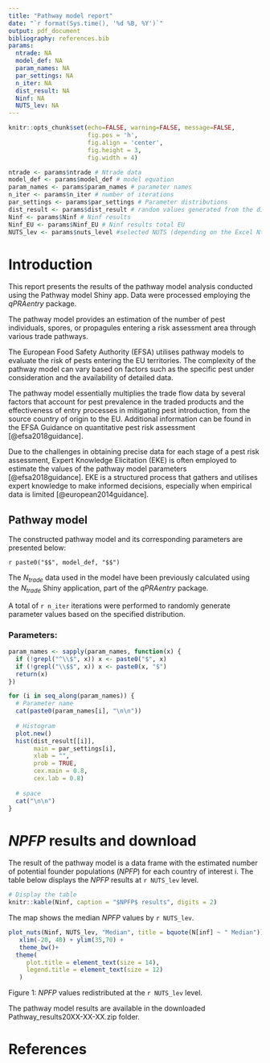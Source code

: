 ```yaml
---
title: "Pathway model report"
date: "`r format(Sys.time(), '%d %B, %Y')`"
output: pdf_document
bibliography: references.bib
params:
  ntrade: NA
  model_def: NA
  param_names: NA
  par_settings: NA
  n_iter: NA
  dist_result: NA
  Ninf: NA
  NUTS_lev: NA
---
```


```r
knitr::opts_chunk$set(echo=FALSE, warning=FALSE, message=FALSE,
                      fig.pos = 'h',
                      fig.align = 'center',
                      fig.height = 3,
                      fig.width = 4)
```

```r
ntrade <- params$ntrade # Ntrade data
model_def <- params$model_def # model equation
param_names <- params$param_names # parameter names
n_iter <- params$n_iter # number of iterations
par_settings <- params$par_settings # Parameter distributions
dist_result <- params$dist_result # random values generated from the distributions
Ninf <- params$Ninf # Ninf results
Ninf_EU <- params$Ninf_EU # Ninf results total EU
NUTS_lev <- params$nuts_level #selected NUTS (depending on the Excel Ntrade file chosen)

```


# Introduction

This report presents the results of the pathway model analysis conducted using 
the Pathway model Shiny app. Data were processed employing the *qPRAentry* 
package.

The pathway model provides an estimation of the number of pest individuals, spores, 
or propagules entering a risk assessment area through various trade pathways.

The European Food Safety Authority (EFSA) utilises pathway models to evaluate the 
risk of pests entering the EU territories. The complexity of the pathway model 
can vary based on factors such as the specific pest under consideration and the 
availability of detailed data.

The pathway model essentially multiplies the trade flow data by several factors 
that account for pest prevalence in the traded products and the effectiveness 
of entry processes in mitigating pest introduction, from the source country of 
origin to the EU. Additional information can be found in the EFSA Guidance on 
quantitative pest risk assessment [@efsa2018guidance].

Due to the challenges in obtaining precise data for each stage of a pest risk assessment, 
Expert Knowledge Elicitation (EKE) is often employed to estimate the values of 
the pathway model parameters [@efsa2018guidance]. EKE is a structured process 
that gathers and utilises expert knowledge to make informed decisions, 
especially when empirical data is limited [@european2014guidance].



## Pathway model

The constructed pathway model and its corresponding parameters are presented below:

`r paste0("$$", model_def, "$$")`

The $N_{trade}$ data used in the model have been previously calculated using 
the $N_{trade}$ Shiny application, part of the *qPRAentry* package.

A total of `r n_iter` iterations were performed to randomly generate parameter 
values based on the specified distribution.

### Parameters: 

```r
param_names <- sapply(param_names, function(x) {
  if (!grepl("^\\$", x)) x <- paste0("$", x)
  if (!grepl("\\$$", x)) x <- paste0(x, "$")
  return(x)
})

for (i in seq_along(param_names)) {
  # Parameter name
  cat(paste0(param_names[i], "\n\n"))
  
  # Histogram
  plot.new()
  hist(dist_result[[i]], 
       main = par_settings[i], 
       xlab = "", 
       prob = TRUE,
       cex.main = 0.8, 
       cex.lab = 0.8)
  
  # space
  cat("\n\n")
}
```


# $NPFP$ results and download

The result of the pathway model is a data frame with the estimated number of 
potential founder populations ($NPFP$) for each country of interest i.
The table below displays the $NPFP$ results at `r NUTS_lev` level. 


```r

# Display the table
knitr::kable(Ninf, caption = "$NPFP$ results", digits = 2) 

```

The map shows the median $NPFP$ values by `r NUTS_lev`.

```r

plot_nuts(Ninf, NUTS_lev, "Median", title = bquote(N[inf] ~ " Median")) +
   xlim(-20, 40) + ylim(35,70) +
   theme_bw()+
  theme(
     plot.title = element_text(size = 14),
     legend.title = element_text(size = 12)
   )

```
Figure 1: $NPFP$ values redistributed at the `r NUTS_lev` level.

The pathway model results are available in the downloaded Pathway_results20XX-XX-XX.zip folder.


# References


